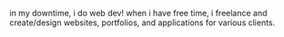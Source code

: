 in my downtime, i do web dev! when i have free time, i freelance and create/design websites, portfolios, and applications for various clients.